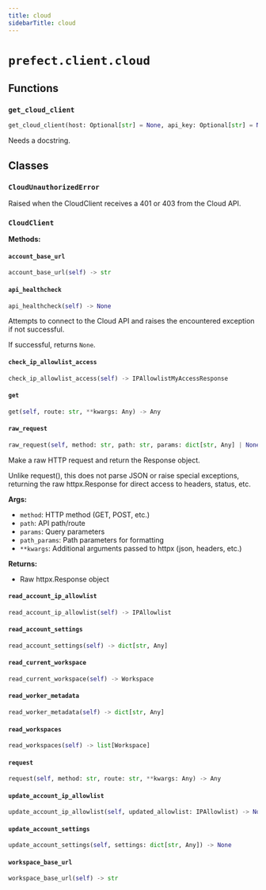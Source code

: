 ```yaml
---
title: cloud
sidebarTitle: cloud
---
```


# `prefect.client.cloud`

## Functions

### `get_cloud_client` <sup><a href="https://github.com/PrefectHQ/prefect/blob/main/src/prefect/client/cloud.py#L40" target="_blank"><Icon icon="github" style="width: 14px; height: 14px;" /></a></sup>

```python
get_cloud_client(host: Optional[str] = None, api_key: Optional[str] = None, httpx_settings: Optional[dict[str, Any]] = None, infer_cloud_url: bool = False) -> 'CloudClient'
```


Needs a docstring.


## Classes

### `CloudUnauthorizedError` <sup><a href="https://github.com/PrefectHQ/prefect/blob/main/src/prefect/client/cloud.py#L68" target="_blank"><Icon icon="github" style="width: 14px; height: 14px;" /></a></sup>


Raised when the CloudClient receives a 401 or 403 from the Cloud API.


### `CloudClient` <sup><a href="https://github.com/PrefectHQ/prefect/blob/main/src/prefect/client/cloud.py#L74" target="_blank"><Icon icon="github" style="width: 14px; height: 14px;" /></a></sup>

**Methods:**

#### `account_base_url` <sup><a href="https://github.com/PrefectHQ/prefect/blob/main/src/prefect/client/cloud.py#L103" target="_blank"><Icon icon="github" style="width: 14px; height: 14px;" /></a></sup>

```python
account_base_url(self) -> str
```

#### `api_healthcheck` <sup><a href="https://github.com/PrefectHQ/prefect/blob/main/src/prefect/client/cloud.py#L116" target="_blank"><Icon icon="github" style="width: 14px; height: 14px;" /></a></sup>

```python
api_healthcheck(self) -> None
```

Attempts to connect to the Cloud API and raises the encountered exception if not
successful.

If successful, returns `None`.


#### `check_ip_allowlist_access` <sup><a href="https://github.com/PrefectHQ/prefect/blob/main/src/prefect/client/cloud.py#L168" target="_blank"><Icon icon="github" style="width: 14px; height: 14px;" /></a></sup>

```python
check_ip_allowlist_access(self) -> IPAllowlistMyAccessResponse
```

#### `get` <sup><a href="https://github.com/PrefectHQ/prefect/blob/main/src/prefect/client/cloud.py#L188" target="_blank"><Icon icon="github" style="width: 14px; height: 14px;" /></a></sup>

```python
get(self, route: str, **kwargs: Any) -> Any
```

#### `raw_request` <sup><a href="https://github.com/PrefectHQ/prefect/blob/main/src/prefect/client/cloud.py#L191" target="_blank"><Icon icon="github" style="width: 14px; height: 14px;" /></a></sup>

```python
raw_request(self, method: str, path: str, params: dict[str, Any] | None = None, path_params: dict[str, Any] | None = None, **kwargs: Any) -> httpx.Response
```

Make a raw HTTP request and return the Response object.

Unlike request(), this does not parse JSON or raise special exceptions,
returning the raw httpx.Response for direct access to headers, status, etc.

**Args:**
- `method`: HTTP method (GET, POST, etc.)
- `path`: API path/route
- `params`: Query parameters
- `path_params`: Path parameters for formatting
- `**kwargs`: Additional arguments passed to httpx (json, headers, etc.)

**Returns:**
- Raw httpx.Response object


#### `read_account_ip_allowlist` <sup><a href="https://github.com/PrefectHQ/prefect/blob/main/src/prefect/client/cloud.py#L157" target="_blank"><Icon icon="github" style="width: 14px; height: 14px;" /></a></sup>

```python
read_account_ip_allowlist(self) -> IPAllowlist
```

#### `read_account_settings` <sup><a href="https://github.com/PrefectHQ/prefect/blob/main/src/prefect/client/cloud.py#L146" target="_blank"><Icon icon="github" style="width: 14px; height: 14px;" /></a></sup>

```python
read_account_settings(self) -> dict[str, Any]
```

#### `read_current_workspace` <sup><a href="https://github.com/PrefectHQ/prefect/blob/main/src/prefect/client/cloud.py#L132" target="_blank"><Icon icon="github" style="width: 14px; height: 14px;" /></a></sup>

```python
read_current_workspace(self) -> Workspace
```

#### `read_worker_metadata` <sup><a href="https://github.com/PrefectHQ/prefect/blob/main/src/prefect/client/cloud.py#L140" target="_blank"><Icon icon="github" style="width: 14px; height: 14px;" /></a></sup>

```python
read_worker_metadata(self) -> dict[str, Any]
```

#### `read_workspaces` <sup><a href="https://github.com/PrefectHQ/prefect/blob/main/src/prefect/client/cloud.py#L126" target="_blank"><Icon icon="github" style="width: 14px; height: 14px;" /></a></sup>

```python
read_workspaces(self) -> list[Workspace]
```

#### `request` <sup><a href="https://github.com/PrefectHQ/prefect/blob/main/src/prefect/client/cloud.py#L220" target="_blank"><Icon icon="github" style="width: 14px; height: 14px;" /></a></sup>

```python
request(self, method: str, route: str, **kwargs: Any) -> Any
```

#### `update_account_ip_allowlist` <sup><a href="https://github.com/PrefectHQ/prefect/blob/main/src/prefect/client/cloud.py#L161" target="_blank"><Icon icon="github" style="width: 14px; height: 14px;" /></a></sup>

```python
update_account_ip_allowlist(self, updated_allowlist: IPAllowlist) -> None
```

#### `update_account_settings` <sup><a href="https://github.com/PrefectHQ/prefect/blob/main/src/prefect/client/cloud.py#L150" target="_blank"><Icon icon="github" style="width: 14px; height: 14px;" /></a></sup>

```python
update_account_settings(self, settings: dict[str, Any]) -> None
```

#### `workspace_base_url` <sup><a href="https://github.com/PrefectHQ/prefect/blob/main/src/prefect/client/cloud.py#L110" target="_blank"><Icon icon="github" style="width: 14px; height: 14px;" /></a></sup>

```python
workspace_base_url(self) -> str
```
